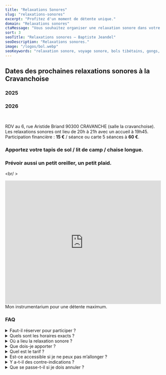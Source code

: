 ```yaml
---
title: "Relaxations Sonores"
slug: "relaxations-sonores"
excerpt: "Profitez d'un moment de détente unique."
domain: "Relaxations sonores"
ctaMessage: "Vous souhaitez organiser une relaxation sonore dans votre établissement ? Contactez-moi"
sort: 3
seoTitle: "Relaxations sonores — Baptiste Jeandel"
seoDescription: "Relaxations sonores."
image: "/logos/bol.webp"
seoKeywords: "relaxation sonore, voyage sonore, bols tibétains, gongs, handpan, méditation, détente, Cravanche, La Cravanchoise, Belfort, séance de relaxation musicale"
---
```


## Dates des prochaines relaxations sonores à la Cravanchoise



<div class="scroll-mt-24 mb-12 flex flex-row justify-evenly items-start gap-6 flex-wrap" id="dates-relax">
  <div class="flex flex-col items-center gap-3">
    <h3>2025</h3>
    <RelaxDatesBtn label="9 septembre"  color="bg-stone-700" size="md" />
    <RelaxDatesBtn label="14 octobre"   color="bg-stone-700" size="md" />
    <RelaxDatesBtn label="4 novembre"   color="bg-stone-700" size="md" />
    <RelaxDatesBtn label="2 décembre"   color="bg-stone-700" size="md" />
  </div>

  <div class="flex flex-col items-center gap-3">
    <h3>2026</h3>
    <RelaxDatesBtn label="13 janvier"   color="bg-teal-800" size="md" />
    <RelaxDatesBtn label="3 février"    color="bg-teal-800" size="md" />
    <RelaxDatesBtn label="10 mars"      color="bg-teal-800" size="md" />
    <RelaxDatesBtn label="21 avril"     color="bg-teal-800" size="md" />
    <RelaxDatesBtn label="19 mai"     color="bg-teal-800" size="md" />
    <RelaxDatesBtn label="16 juin"     color="bg-teal-800" size="md" />
    <RelaxDatesBtn label="7 juillet"     color="bg-teal-800" size="md" />
  </div>
</div>
<br/ >
  
RDV au 6, rue Aristide Briand 90300 CRAVANCHE (salle la cravanchoise).  
Les relaxations sonores ont lieu de 20h à 21h avec un accueil à 19h45.  
Participation financière : **15 €** / séance ou carte 5 séances à **60 €**.  
### Apportez votre tapis de sol / lit de camp / chaise longue.  
### Prévoir aussi un petit oreiller, un petit plaid.

<br/ >

<iframe width="100%" height="400" src="https://www.youtube.com/embed/4NSYIl8WeUg?si=vrE6o5TYyBuupONf" title="YouTube video player" frameborder="0" allow="accelerometer; autoplay; clipboard-write; encrypted-media; gyroscope; picture-in-picture; web-share" referrerpolicy="strict-origin-when-cross-origin" allowfullscreen></iframe>
Mon instrumentarium pour une détente maximum.
<br/ >


### FAQ

<details>
  <summary>Faut-il réserver pour participer ?</summary>
  Oui, la réservation est recommandée (places limitées). Inscrivez-vous sur la page et venez le jour J à l’heure indiquée.
</details>

<details>
  <summary>Quels sont les horaires exacts ?</summary>
  Accueil à <strong>19h45</strong>, séance de <strong>20h à 21h</strong>. Merci d’arriver à l’heure pour profiter de tout le voyage sonore.
</details>

<details>
  <summary>Où a lieu la relaxation sonore ?</summary>
  Au <strong>6, rue Aristide Briand, 90300 Cravanche</strong> — salle <strong>La Cravanchoise</strong>.
</details>

<details>
  <summary>Que dois-je apporter ?</summary>
  Un <strong>tapis de sol</strong> (ou lit de camp / chaise longue), un <strong>petit oreiller</strong> et un <strong>plaid</strong>. Astuce confort : une bouteille d’eau et des vêtements souples.
</details>

<details>
  <summary>Quel est le tarif ?</summary>
  <strong>15 €</strong> la séance, ou <strong>carte 5 séances : 60 €</strong>. Règlement sur place.
</details>

<details>
  <summary>Est-ce accessible si je ne peux pas m’allonger ?</summary>
  Oui, la séance peut se faire <strong>en position assise</strong> (chaise longue/chaise classique). Signalez-le simplement lors de l’inscription.
</details>

<details>
  <summary>Y a-t-il des contre-indications ?</summary>
  Par précaution : <em>1er trimestre de grossesse, port de pacemaker, troubles épileptiques, hypersensibilité sonore</em>. En cas de doute, demandez l’avis de votre professionnel de santé et prévenez-moi à l’avance.
</details>

<details>
  <summary>Que se passe-t-il si je dois annuler ?</summary>
  Ça arrive ! Prévenez-moi dès que possible pour libérer la place pour quelqu’un d’autre.
</details>
